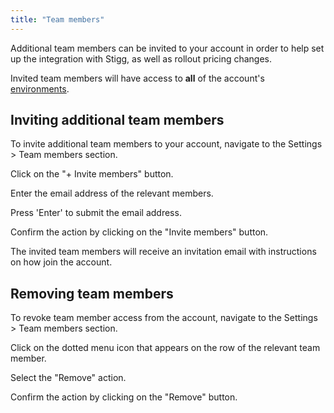 ```yaml
---
title: "Team members"
---
```


Additional team members can be invited to your account in order to help set up the integration with Stigg, as well as rollout pricing changes.

Invited team members will have access to **all** of the account's [environments](/environments).

## Inviting additional team members

To invite additional team members to your account, navigate to the Settings > Team members section.

Click on the "+ Invite members" button.

Enter the email address of the relevant members.

Press 'Enter' to submit the email address.

Confirm the action by clicking on the "Invite members" button.

The invited team members will receive an invitation email with instructions on how join the account.

  
## Removing team members

To revoke team member access from the account, navigate to the Settings > Team members section.

Click on the dotted menu icon that appears on the row of the relevant team member.

Select the "Remove" action.

Confirm the action by clicking on the "Remove" button.